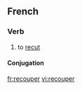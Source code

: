 ==French==
{{wikify}}
===Verb===
{{infl|fr|verb}}

# to [[recut]]

====Conjugation====
{{fr-conj-er|recoup|avoir}}
[[fr:recouper]]
[[vi:recouper]]